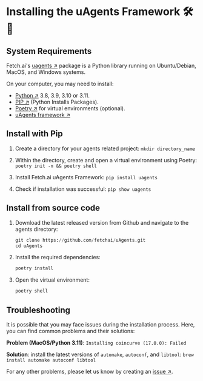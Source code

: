 # Installing the uAgents Framework 🛠️📲

## System Requirements

Fetch.ai's [uagents ↗️](https://pypi.org/project/uagents/) package is a Python library running on Ubuntu/Debian, MacOS, and Windows systems.

On your computer, you may need to install:

- [Python ↗️](https://www.python.org/downloads/) 3.8, 3.9, 3.10 or 3.11.
- [PIP ↗️](https://pypi.org/project/pip/) (Python Installs Packages).
- [Poetry ↗️](https://python-poetry.org/) for virtual environments (optional).
- [uAgents framework ↗️](https://pypi.org/project/uagents/)

## Install with Pip

1. Create a directory for your agents related project: `mkdir directory_name`

2. Within the directory, create and open a virtual environment using Poetry: `poetry init -n && poetry shell`

3. Install Fetch.ai uAgents Framework: `pip install uagents`

4. Check if installation was successful: `pip show uagents`

## Install from source code

1. Download the latest released version from Github and navigate to the agents directory:

   ```py
   git clone https://github.com/fetchai/uAgents.git
   cd uAgents
   ```

2. Install the required dependencies:

   ```py
   poetry install
   ```

3. Open the virtual environment:

   ```py
   poetry shell
   ```

## Troubleshooting

It is possible that you may face issues during the installation process. Here, you can find common problems and their solutions:

**Problem (MacOS/Python 3.11)**: `Installing coincurve (17.0.0): Failed`

**Solution**: install the latest versions of `automake`, `autoconf`, and `libtool`: `brew install automake autoconf libtool`

For any other problems, please let us know by creating an [issue ↗️](https://github.com/fetchai/uAgents/issues).
